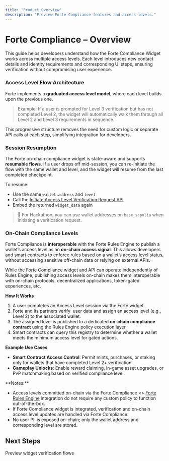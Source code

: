 ```yaml
---
title: "Product Overview"
description: "Preview Forte Compliance features and access levels."
---
```


# Forte Compliance – Overview

This guide helps developers understand how the Forte Compliance Widget works across multiple access levels. Each level introduces new contact details and identity requirements and corresponding UI steps, ensuring verification without compromising user experience.

### <Icon icon="arrow-progress" size={22} /> Access Level Flow Architecture

Forte implements a **graduated access level model**, where each level builds upon the previous one.

> Example: If a user is prompted for Level 3 verification but has not completed Level 2, the widget will automatically walk them through all Level 2 and Level 3 requirements in sequence.

This progressive structure removes the need for custom logic or separate API calls at each step, simplifying integration for developers.

### <Icon icon="play-pause" size={22} /> Session Resumption

The Forte on-chain compliance widget is state-aware and supports **resumable flows**. If a user drops off mid-session, you can re-initiate the flow with the same wallet and level, and the widget will resume from the last completed checkpoint.

To resume:

- Use the same `wallet.address` and `level`
- Call the [Initiate Access Level Verification Request API](/api-reference/endpoint/initiate-kyc-request)
- Embed the returned `widget_data` again

> 🧪 For Hackathon, you can use wallet addresses on `base_sepolia` when initiating a verification request.

### <Icon icon="link" size={22} /> **On-Chain Compliance Levels**

Forte Compliance is **interoperable** with the Forte Rules Engine to publish a wallet’s access level as an **on-chain access signal**. This allows developers and smart contracts to enforce rules based on a wallet’s access level status, without accessing sensitive off-chain data or relying on external APIs.

While the Forte Compliance widget and API can operate independently of Rules Engine, publishing access levels on-chain makes them interoperable with on-chain protocols, decentralized applications, token-gated experiences, etc.

**How It Works**

1. A user completes an Access Level session via the Forte widget.
2. Forte and its partners verify  user data and assign an access level (e.g., Level 2) to the associated wallet.
3. The assigned level is published to a dedicated **on-chain compliance contract** using the Rules Engine policy execution layer.
4. Smart contracts can query this registry to determine whether a wallet meets the minimum access level for gated actions.

**Example Use Cases**

- **Smart Contract Access Control**: Permit mints, purchases, or staking only for wallets that have completed Level 2\+ verification.
- **Gameplay Unlocks**: Enable reward claiming, in-game asset upgrades, or PvP matchmaking based on verified compliance level.

<Info>
  **Notes:**

  - Access levels committed on-chain via the Forte Compliance \<\> [Forte Rules Engine](https://docs.forterulesengine.io) integration do not require any custom policy to function out-of-the-box.
  - If Forte Compliance widget is integrated, verification and on-chain access level updates are handled via Forte Compliance.
  - No user PII is exposed on-chain; only the wallet address and corresponding level are stored.
</Info>

## Next Steps

<Card title="Verification Flows" icon="sparkles" href="/KYC_levels_flows">
  Preview widget verification flows
</Card>